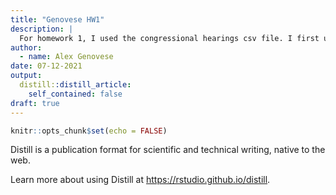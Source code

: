 ```yaml
---
title: "Genovese HW1"
description: |
  For homework 1, I used the congressional hearings csv file. I first used the function read.delim to read in my file "congressional_hearings.csv that was stored in my working directory to a new data variable called myData. I then used the function head(myData) to output the first five lines of the .csv file. 
author:
  - name: Alex Genovese
date: 07-12-2021
output:
  distill::distill_article:
    self_contained: false
draft: true
---
```



```r
knitr::opts_chunk$set(echo = FALSE)
```

Distill is a publication format for scientific and technical writing, native to the web.

Learn more about using Distill at <https://rstudio.github.io/distill>.


